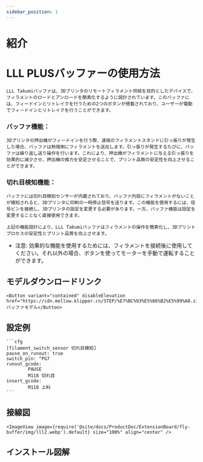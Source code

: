 ```yaml
---
sidebar_position: 1
---
```


# 紹介

# LLL PLUSバッファーの使用方法

    LLL Takumiバッファは、3Dプリンタのリモートフィラメント供給を目的としたデバイスで、フィラメントのロードとアンロードを簡素化するように設計されています。このバッファには、フィードインとリトレイクを行うための2つのボタンが搭載されており、ユーザーが電動でフィードインとリトレイクを行うことができます。

### バッファ機能：

    3Dプリンタの押出機がフィードインを行う際、遠端のフィラメントスタンドに引っ張りが発生した場合、バッファは熱端側にフィラメントを送出します。引っ張りが発生するたびに、バッファは繰り返し送り操作を行います。これにより、押出機がフィラメントに与える引っ張りを効果的に減少させ、押出機の推力を安定させることで、プリント品質の安定性を向上させることができます。

### 切れ目検知機能：

    バッファには切れ目検知センサーが内蔵されており、バッファ内部にフィラメントがないことが検知されると、3Dプリンタに印刷の一時停止信号を送ります。この機能を使用するには、信号ピンを接続し、3Dプリンタの設定を変更する必要があります。一方、バッファ機能は設定を変更することなく直接使用できます。

    上記の機能設計により、LLL Takumiバッファはフィラメントの操作を簡素化し、3Dプリントプロセスの安定性とプリント品質を向上させます。

* 注意: 効果的な機能を使用するためには、フィラメントを接続後に使用してください。それ以外の場合、ボタンを使ってモーターを手動で運転することができます。

## モデルダウンロードリンク

    <Button variant="contained" disableElevation href="https://cdn.mellow.klipper.cn/STEP/%E7%BC%93%E5%86%B2%E5%99%A8.zip">バッファモデル</Button>


## 設定例

    ```cfg
    [filament_switch_sensor 切れ目検知]
    pause_on_runout: true
    switch_pin: ^PG7
    runout_gcode:
            PAUSE
            M118 切れ目
    insert_gcode:
            M118 上料
    ```

## 接線図

    <ImageView image={require('@site/docs/ProductDoc/ExtensionBoard/fly-buffer/img/lll2.webp').default} size="100%" align="center" />

## インストール図解

<PdfView file="http://cdn.mellow.klipper.cn/SCH-PDF/buffer-puls.pdf"/>

